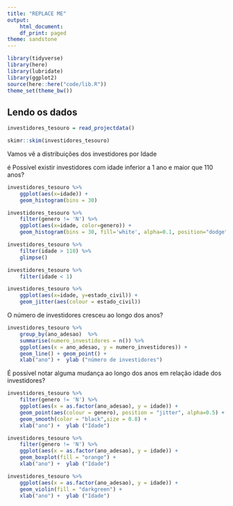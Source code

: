 ```yaml
---
title: "REPLACE ME"
output:
    html_document:
    df_print: paged
theme: sandstone
---
```


```r
library(tidyverse)
library(here)
library(lubridate)
library(ggplot2)
source(here::here("code/lib.R"))
theme_set(theme_bw())
```

## Lendo os dados

```r
investidores_tesouro = read_projectdata() 
```

```r
skimr::skim(investidores_tesouro)
```

Vamos vê a distribuições dos investidores por Idade

é Possível existir investidores com idade inferior a 1 ano e maior que 110 anos?

```r
investidores_tesouro %>%
    ggplot(aes(x=idade)) +
    geom_histogram(bins = 30)

investidores_tesouro %>%
    filter(genero != 'N') %>%
    ggplot(aes(x=idade, color=genero)) +
    geom_histogram(bins = 30, fill='white', alpha=0.1, position="dodge")

investidores_tesouro %>% 
    filter(idade > 110) %>% 
    glimpse()

investidores_tesouro %>% 
    filter(idade < 1)
```



```r
investidores_tesouro %>%
    ggplot(aes(x=idade, y=estado_civil)) +
    geom_jitter(aes(colour = estado_civil))
```

O número de investidores cresceu ao longo dos anos?

```r
investidores_tesouro %>% 
    group_by(ano_adesao)  %>% 
    summarise(numero_investidores = n()) %>% 
    ggplot(aes(x = ano_adesao, y = numero_investidores)) +
    geom_line() + geom_point() +
    xlab("ano") +  ylab ("número de investidores")
```

É possível notar alguma mudança ao longo dos anos em relação idade dos investidores?

```r
investidores_tesouro %>% 
    filter(genero != 'N') %>%
    ggplot(aes(x = as.factor(ano_adesao), y = idade)) +
    geom_point(aes(colour = genero), position = "jitter", alpha=0.5) +
    geom_smooth(color = "black",size = 0.8) +
    xlab("ano") +  ylab ("Idade")

investidores_tesouro %>% 
    filter(genero != 'N') %>%
    ggplot(aes(x = as.factor(ano_adesao), y = idade)) +
    geom_boxplot(fill = "orange") +
    xlab("ano") +  ylab ("Idade")

investidores_tesouro %>% 
    ggplot(aes(x = as.factor(ano_adesao), y = idade)) +
    geom_violin(fill = "darkgreen") +
    xlab("ano") +  ylab ("Idade")

```


